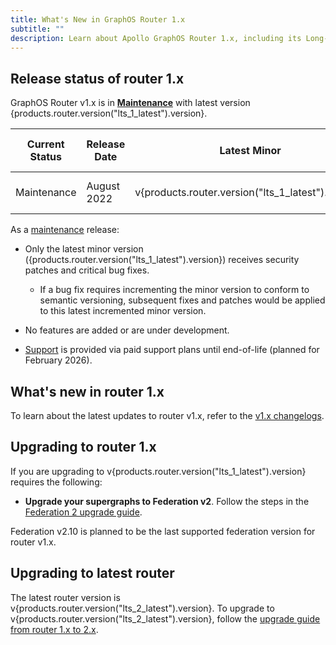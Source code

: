 ```yaml
---
title: What's New in GraphOS Router 1.x
subtitle: ""
description: Learn about Apollo GraphOS Router 1.x, including its Long-Term Support (LTS) release status, new features, and how to upgrade to it
---
```


## Release status of router 1.x

GraphOS Router v1.x is in [**Maintenance**](/graphos/reference/router-release-lifecycle#maintenance) with latest version {products.router.version("lts_1_latest").version}.

| Current Status | Release Date | Latest Minor | Active Date    | Maintenance Date | End of Life Date |
| -------------- | ------------ | ------------ | -------------- | ---------------- | ---------------- |
| Maintenance    | August 2022  | v{products.router.version("lts_1_latest").version}  | September 2022 | February 2025     | Planned February 2026       |

As a [maintenance](/graphos/reference/router-release-lifecycle#maintenance) release:

- Only the latest minor version ({products.router.version("lts_1_latest").version}) receives security patches and critical bug fixes. 
    - If a bug fix requires incrementing the minor version to conform to semantic versioning, subsequent fixes and patches would be applied to this latest incremented minor version.

- No features are added or are under development.

- [Support](https://www.apollographql.com/enterprise/support) is provided via paid support plans until end-of-life (planned for February 2026). 

## What's new in router 1.x

To learn about the latest updates to router v1.x, refer to the [v1.x changelogs](https://github.com/apollographql/router/releases?q=v1&expanded=true). 
  
## Upgrading to router 1.x

If you are upgrading to v{products.router.version("lts_1_latest").version} requires the following:

- **Upgrade your supergraphs to Federation v2**. Follow the steps in the [Federation 2 upgrade guide](/graphos/reference/migration/to-federation-version-2). 

<Note>

Federation v2.10 is planned to be the last supported federation version for router v1.x. 

</Note>

## Upgrading to latest router

The latest router version is v{products.router.version("lts_2_latest").version}. To upgrade to v{products.router.version("lts_2_latest").version}, follow the [upgrade guide from router 1.x to 2.x](https://www.apollographql.com/docs/graphos/reference/upgrade/from-router-v1).
